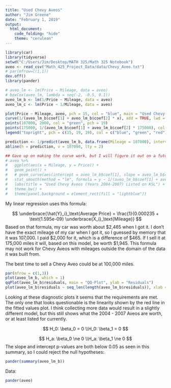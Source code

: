 ```yaml
---
title: "Used Chevy Aveos"
author: "Jim Greene"
date: "February 1, 2019"
output: 
  html_document:
    code_folding: "hide"
    theme: "cerulean"
---
```


```r
library(car)
library(tidyverse)
setwd("C:/Users/Jim/Desktop/MATH 325/Math 325 Notebook")
aveo <- read_csv("Math_425_Project_Data/data/Chevy_Aveo.txt")
# par(mfrow=c(1,1))
dev.off()
library(pander)
```

```r
# aveo_lm <- lm(Price ~ Mileage, data = aveo)
# boxCox(aveo_lm, lambda = seq(-2, -0.5, 0.1))
aveo_lm_b <- lm(1/Price ~ Mileage, data = aveo)
aveo_lm_c <- lm(Price ~ 1/Mileage, data = aveo)
```

```r
plot(Price ~ Mileage, aveo, pch = 15, col = "blue", main = "Used Chevy Aveos (Years 2004-2007) Listed on KSL", sub = "*Note: My car was not purchased on KSL.", cex.sub = 0.75, ylim = c(1500, 5487))
curve(1/(aveo_lm_b$coef[1] + aveo_lm_b$coef[2] * x), add = TRUE, lwd = 2)
points(107000, 2000, col = "green", pch = 19)
points(175000, 1/(aveo_lm_b$coef[1] + aveo_lm_b$coef[2] * 175000), col = "red", pch = 19)
legend("topright", pch = c(15, 19, 19), col = c("blue", "green", "red"), legend = c("Observed cars", "My car at purchase*", "When I might sell"), bty = 'n', cex = 0.8, y.intersp = 1.3, inset = 0.06)

prediction <- 1/predict(aveo_lm_b, data.frame(Mileage = 107000), interval = "prediction")
abline(h = prediction, v = 107000, lty = 2)

```

```r
## Gave up on making the curve work, but I will figure it out on a future project
# aveo %>% 
#   ggplot(aes(x = Mileage, y = Price)) +
#   geom_point() +
#   # geom_curve(aes(intercept = aveo_lm_b$coef[1], slope = aveo_lm_b$coef[2])) +
#   stat_smooth(method = "lm", formula = y ~ 1/(aveo_lm_b$coef[1] + aveo_lm_b$coef[2] * x), size = 1, color = "navyblue", se = F) +
#   labs(title = "Used Chevy Aveos (Years 2004-2007) Listed on KSL") +
#   theme_bw() +
#   theme(panel.background = element_rect(fill = "lightblue"))
```

My linear regression uses this formula:

$$
  \underbrace{\hat{Y}_i}_\text{Average Price} = \frac{1}{0.000235 + \text{1.595e-09} \underbrace{X_i}_\text{Mileage}}
$$
Based on that formula, my car was worth about \$2,465 when I got it. I don't have the exact mileage of my car when I got it, so I guessed by memory that it was 107,000. I paid \$2,000 for it, which is a difference of \$465. If I sell it at 175,000 miles it will, based on this model, be worth \$1,945. This formula may not work for Chevy Aveos with mileages outside the domain of the data it was built from.

The best time to sell a Chevy Aveo could be at 100,000 miles.

```r
par(mfrow = c(1,3))
plot(aveo_lm_b, which = 1)
qqPlot(aveo_lm_b$residuals, main = "QQ-Plot", ylab = "Residuals")
plot(aveo_lm_b$residuals ~ seq_len(length(aveo_lm_b$residuals)), xlab = "Order", main = "Order of Residuals", ylab = "Residuals")
```

Looking at these diagnostic plots it seems that the requirements are met. The only one that looks questionable is the linearity shown by the red line in the fitted values plot. I think collecting more data would result in a slightly different model, but this still shows what the 2004 - 2007 Aveos are worth, or at least listed for currently.

$$
H_0: \beta_0 = 0
\\H_0: \beta_1 = 0
$$

$$
H_a: \beta_0 \ne 0
\\H_a: \beta_1 \ne 0
$$
The slope and intercept p-values are both below 0.05 as seen in this summary, so I could reject the null hypotheses:
```r
pander(summary(aveo_lm_b))
```

Data:
```r
pander(aveo)
```